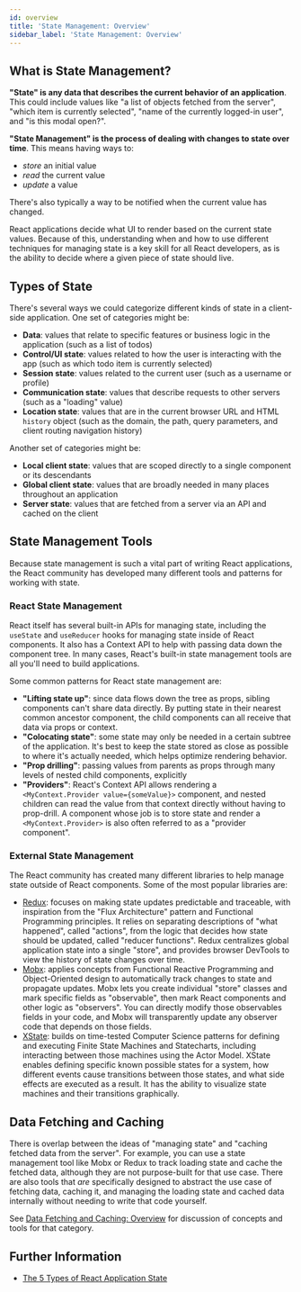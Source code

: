 ```yaml
---
id: overview
title: 'State Management: Overview'
sidebar_label: 'State Management: Overview'
---
```


## What is State Management?

**"State" is any data that describes the current behavior of an application**. This could include values like "a list of objects fetched from the server", "which item is currently selected", "name of the currently logged-in user", and "is this modal open?".

**"State Management" is the process of dealing with changes to state over time**. This means having ways to:

- _store_ an initial value
- _read_ the current value
- _update_ a value

There's also typically a way to be notified when the current value has changed.

React applications decide what UI to render based on the current state values. Because of this, understanding when and how to use different techniques for managing state is a key skill for all React developers, as is the ability to decide where a given piece of state should live.

## Types of State

There's several ways we could categorize different kinds of state in a client-side application. One set of categories might be:

- **Data**: values that relate to specific features or business logic in the application (such as a list of todos)
- **Control/UI state**: values related to how the user is interacting with the app (such as which todo item is currently selected)
- **Session state**: values related to the current user (such as a username or profile)
- **Communication state**: values that describe requests to other servers (such as a "loading" value)
- **Location state**: values that are in the current browser URL and HTML `history` object (such as the domain, the path, query parameters, and client routing navigation history)

Another set of categories might be:

- **Local client state**: values that are scoped directly to a single component or its descendants
- **Global client state**: values that are broadly needed in many places throughout an application
- **Server state**: values that are fetched from a server via an API and cached on the client

## State Management Tools

Because state management is such a vital part of writing React applications, the React community has developed many different tools and patterns for working with state.

### React State Management

React itself has several built-in APIs for managing state, including the `useState` and `useReducer` hooks for managing state inside of React components. It also has a Context API to help with passing data down the component tree. In many cases, React's built-in state management tools are all you'll need to build applications.

Some common patterns for React state management are:

- **"Lifting state up"**: since data flows down the tree as props, sibling components can't share data directly. By putting state in their nearest common ancestor component, the child components can all receive that data via props or context.
- **"Colocating state"**: some state may only be needed in a certain subtree of the application. It's best to keep the state stored as close as possible to where it's actually needed, which helps optimize rendering behavior.
- **"Prop drilling"**: passing values from parents as props through many levels of nested child components, explicitly
- **"Providers"**: React's Context API allows rendering a `<MyContext.Provider value={someValue}>` component, and nested children can read the value from that context directly without having to prop-drill. A component whose job is to store state and render a `<MyContext.Provider>` is also often referred to as a "provider component".

### External State Management

The React community has created many different libraries to help manage state outside of React components. Some of the most popular libraries are:

- [Redux](./redux.mdx): focuses on making state updates predictable and traceable, with inspiration from the "Flux Architecture" pattern and Functional Programming principles. It relies on separating descriptions of "what happened", called "actions", from the logic that decides how state should be updated, called "reducer functions". Redux centralizes global application state into a single "store", and provides browser DevTools to view the history of state changes over time.
- [Mobx](./mobx.mdx): applies concepts from Functional Reactive Programming and Object-Oriented design to automatically track changes to state and propagate updates. Mobx lets you create individual "store" classes and mark specific fields as "observable", then mark React components and other logic as "observers". You can directly modify those observables fields in your code, and Mobx will transparently update any observer code that depends on those fields.
- [XState](./xstate.mdx): builds on time-tested Computer Science patterns for defining and executing Finite State Machines and Statecharts, including interacting between those machines using the Actor Model. XState enables defining specific known possible states for a system, how different events cause transitions between those states, and what side effects are executed as a result. It has the ability to visualize state machines and their transitions graphically.

## Data Fetching and Caching

There is overlap between the ideas of "managing state" and "caching fetched data from the server". For example, you can use a state management tool like Mobx or Redux to track loading state and cache the fetched data, although they are not purpose-built for that use case. There are also tools that _are_ specifically designed to abstract the use case of fetching data, caching it, and managing the loading state and cached data internally without needing to write that code yourself.

See [Data Fetching and Caching: Overview](../data-fetching-caching/overview.mdx) for discussion of concepts and tools for that category.

## Further Information

- [The 5 Types of React Application State](http://jamesknelson.com/5-types-react-application-state/)
